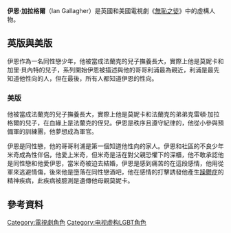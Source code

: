 {{Expand language|en}}
{{Infobox character
| name       = 伊恩·加拉格爾<br />Ian Gallagher  
| image      =  [[File:_Cameron_Monaghan_2012_cropped.jpg|200px]]
| caption    = 由[[卡梅隆·莫納漢|卡梅隆·莫納漢]]飾演的伊恩·加拉格爾（美版）<ref>{{Cite web |url=http://latimesblogs.latimes.com/showtracker/2011/02/the-shameless-kids-cameron-monaghan-on-playing-ian-gallagher.html |title=The 'Shameless' kids: Cameron Monaghan on playing Ian Gallagher |access-date=2014-04-02 |archive-date=2021-06-12 |archive-url=https://web.archive.org/web/20210612150637/https://latimesblogs.latimes.com/showtracker/2011/02/the-shameless-kids-cameron-monaghan-on-playing-ian-gallagher.html }}</ref>
| first      = 《[[無恥之徒|無恥之徒]]》
| last       = 
| nickname   = 
| alias      = 
| species    = 
| gender     = 男
| age        = 17
| birthdate  = 
| death      = 
| occupation = 學生；便利商店店員（1-3季）<br />俱樂部舞男（4季）
| title      =
| family     = 
| spouse     = 
| domesticpartner = 
| significantother = 
| children   = 
| relatives  = 
| episode    = 
| portrayer  =
| creator    =  [[保羅·艾伯特|保羅·艾伯特]]
}}
'''伊恩·加拉格爾'''（Ian Gallagher）是英國和美國電視劇《[[無恥之徒|無恥之徒]]》中的虛構人物。

==英版與美版==
伊恩作為一名同性戀少年，他被當成法蘭克的兒子撫養長大，實際上他是莫妮卡和加里·貝內特的兒子，系列開始伊恩被描述與他的哥哥利浦最為親近，利浦是最先知道他性向的人，但在最後，所有人都知道伊恩的性向。
===美版===
他被當成法蘭克的兒子撫養長大，實際上他是莫妮卡和法蘭克的弟弟克雷頓·加拉格爾的兒子，在血緣上是法蘭克的侄兒。伊恩是秩序且遵守紀律的，他從小參與預備軍的訓練團，他夢想成為軍官。

伊恩是同性戀，他的哥哥利浦是第一個知道他性向的家人。伊恩和社區的不良少年米奇成為性伴侶，他愛上米奇，但米奇是活在對父親恐懼下的深櫃，他不敢承認他是同性戀和他愛伊恩，當米奇被迫去結婚，伊恩是感到痛苦的在這段感情，他用從軍來逃避情傷，後來他是墮落在同性戀酒吧，他在感情的打擊誘發他產生[[躁鬱症|躁鬱症]]的精神疾病，此疾病被臆測是遺傳他母親莫妮卡。

==參考資料==
{{reflist|2}}



[[Category:電視劇角色|Category:電視劇角色]]
[[Category:电视虚构LGBT角色|Category:电视虚构LGBT角色]]